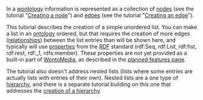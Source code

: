 <!-- Copyright (c)  2010  Glen E. Ivey
     Permission is granted to copy, distribute and/or modify this document
     under the terms of the GNU Free Documentation License, Version 1.3;
     with no Invariant Sections, no Front-Cover Texts, and no Back-Cover Texts.
     A copy of the license is in the file COPYING.DOCUMENTATION
  -->


In a [[WmHelp:GlossaryPtoZ#anchcor_Wontology|wontology]] information is represented as a collection of [[WmHelp:GlossaryAtoO#anchor_Node|nodes]] (see the tutorial "[[WmHelp:Tutorials/CreatingANode|Creating a node]]") and [[WmHelp:GlossaryAtoO#anchor_Edge|edges]] (see the tutorial "[[WmHelp:Tutorials/CreatingAnEdge|Creating an edge]]").

This tutorial describes the creation of a simple unordered list.  You can make a list in an [[WmHelp:GlossaryAtoO#anchor_Ontology|ontology]] ordered, but that requires the creation of more edges ([[WmHelp:GlossaryPtoZ#anchor_Relationship|relationships]]) between the list entries than will be shown here, and typically will use [[WmHelp:GlossaryPtoZ#anchor_Property|properties]] from the [[WmHelp:GlossaryPtoZ#anchor_RDF|RDF]] standard (rdf:Seq, rdf:List, rdf:fist, rdf:rest, rdf:_1, rdfs:member).  These properties are not yet provided as a built-in part of [[WmHelp:GlossaryPtoZ#anchor_WontoMedia|WontoMedia]], as described in the [[MajorRoadmap|planned features page]].

The tutorial also doesn't address nested lists (lists where some entries are actually lists with entries of their own).  Nested lists are a one type of [[WmHelp:GlossaryAtoO#anchor_Hierarchy|hierarchy]], and there is a separate tutorial building on this one that addresses the [[WmHelp:Tutorials/CreatingAHierarchy|creation of a hierarchy]].


